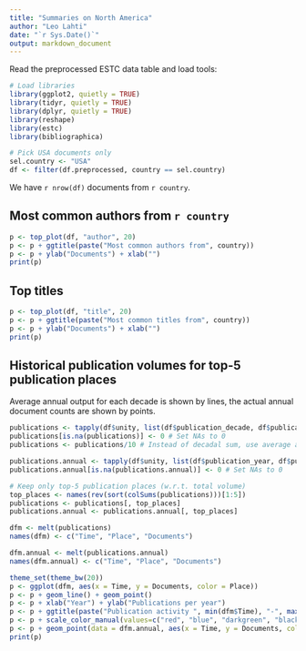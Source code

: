 ```yaml
---
title: "Summaries on North America"
author: "Leo Lahti"
date: "`r Sys.Date()`"
output: markdown_document
---
```


Read the preprocessed ESTC data table and load tools:

```r
# Load libraries
library(ggplot2, quietly = TRUE)
library(tidyr, quietly = TRUE)
library(dplyr, quietly = TRUE)
library(reshape)
library(estc)
library(bibliographica)
```

```r
# Pick USA documents only
sel.country <- "USA"
df <- filter(df.preprocessed, country == sel.country)
```

We have `r nrow(df)` documents from `r country`.


## Most common authors from `r country`

```r
p <- top_plot(df, "author", 20)
p <- p + ggtitle(paste("Most common authors from", country))
p <- p + ylab("Documents") + xlab("")
print(p)
```


## Top titles 

```r
p <- top_plot(df, "title", 20)
p <- p + ggtitle(paste("Most common titles from", country))
p <- p + ylab("Documents") + xlab("")
print(p)
```



## Historical publication volumes for top-5 publication places

Average annual output for each decade is shown by lines, the actual annual document counts are shown by points. 

```r
publications <- tapply(df$unity, list(df$publication_decade, df$publication_place), sum)
publications[is.na(publications)] <- 0 # Set NAs to 0
publications <- publications/10 # Instead of decadal sum, use average annual output 

publications.annual <- tapply(df$unity, list(df$publication_year, df$publication_place), sum)
publications.annual[is.na(publications.annual)] <- 0 # Set NAs to 0

# Keep only top-5 publication places (w.r.t. total volume)
top_places <- names(rev(sort(colSums(publications)))[1:5])
publications <- publications[, top_places]
publications.annual <- publications.annual[, top_places]

dfm <- melt(publications) 
names(dfm) <- c("Time", "Place", "Documents")

dfm.annual <- melt(publications.annual) 
names(dfm.annual) <- c("Time", "Place", "Documents")

theme_set(theme_bw(20))
p <- ggplot(dfm, aes(x = Time, y = Documents, color = Place))
p <- p + geom_line() + geom_point()
p <- p + xlab("Year") + ylab("Publications per year")
p <- p + ggtitle(paste("Publication activity ", min(dfm$Time), "-", max(dfm$Time), sep = ""))
p <- p + scale_color_manual(values=c("red", "blue", "darkgreen", "black", "pink"))
p <- p + geom_point(data = dfm.annual, aes(x = Time, y = Documents, color = Place))
print(p)
```
